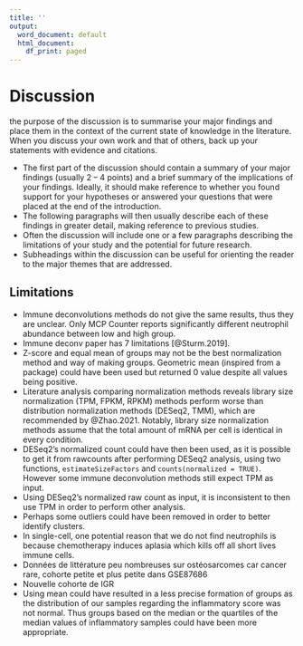 ```yaml
---
title: ''
output:
  word_document: default
  html_document:
    df_print: paged
---
```


\newpage

# Discussion

the purpose of the discussion is to summarise your major findings and place them in the context of the current state of knowledge in the literature. When you discuss your own work and that of others, back up your statements with evidence and citations.

- The first part of the discussion should contain a summary of your major findings (usually 2 – 4 points) and a brief summary of the implications of your findings. Ideally, it should make reference to whether you found support for your hypotheses or answered your questions that were placed at the end of the introduction.
- The following paragraphs will then usually describe each of these findings in greater detail, making reference to previous studies.
- Often the discussion will include one or a few paragraphs describing the limitations of your study and the potential for future research.
- Subheadings within the discussion can be useful for orienting the reader to the major themes that are addressed.



## Limitations

- Immune deconvolutions methods do not give the same results, thus they are unclear. Only MCP Counter reports significantly different neutrophil abundance between low and high group.
- Immune deconv paper has 7 limitations [@Sturm.2019].
- Z-score and equal mean of groups may not be the best normalization method and way of making groups. Geometric mean (inspired from a package) could have been used but returned 0 value despite all values being positive.
- Literature analysis comparing normalization methods reveals library size normalization (TPM, FPKM, RPKM) methods perform worse than distribution normalization methods (DESeq2, TMM), which are recommended by @Zhao.2021. Notably, library size normalization methods assume that the total amount of mRNA per cell is identical in every condition.
- DESeq2's normalized count could have then been used, as it is possible to get it from rawcounts after performing DESeq2 analysis, using two functions, `estimateSizeFactors` and `counts(normalized = TRUE)`. However some immune deconvolution methods still expect TPM as input.
- Using DESeq2's normalized raw count as input, it is inconsistent to then use TPM in order to perform other analysis.
- Perhaps some outliers could have been removed in order to better identify clusters.
- In single-cell, one potential reason that we do not find neutrophils is because chemotherapy induces aplasia which kills off all short lives immune cells.
- Données de littérature peu nombreuses sur ostéosarcomes car cancer rare, cohorte petite et plus petite dans GSE87686
- Nouvelle cohorte de IGR
- Using mean could have resulted in a less precise formation of groups as the distribution of our samples regarding the inflammatory score was not normal. Thus groups based on the median or the quartiles of the median values of inflammatory samples could have been more appropriate.
